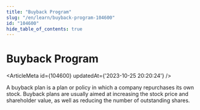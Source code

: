 ```yaml
---
title: "Buyback Program"
slug: "/en/learn/buyback-program-104600"
id: "104600"
hide_table_of_contents: true
---
```



# Buyback Program

<ArticleMeta id={104600} updatedAt={'2023-10-25 20:20:24'} />
<div className='border-solid border-b border-t-0 my-4 border-[var(--ifm-color-gray-300)]' />

A buyback plan is a plan or policy in which a company repurchases its own stock. Buyback plans are usually aimed at increasing the stock price and shareholder value, as well as reducing the number of outstanding shares.
